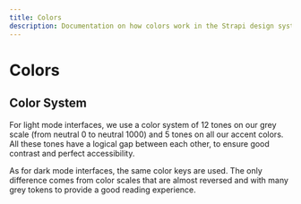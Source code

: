 ```yaml
---
title: Colors
description: Documentation on how colors work in the Strapi design system.
---
```


# Colors

## Color System

For light mode interfaces, we use a color system of 12 tones on our grey scale (from neutral 0 to neutral 1000) and 5 tones on all our accent colors. All these tones have a logical gap between each other, to ensure good contrast and perfect accessibility.

As for dark mode interfaces, the same color keys are used. The only difference comes from color scales that are almost reversed and with many grey tokens to provide a good reading experience.

<ColorSummary />

<ColorShades />
